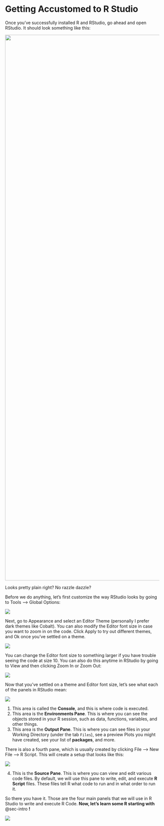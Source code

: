 # Getting Accustomed to R Studio {#sec-started}

Once you've successfully installed R and RStudio, go ahead and open RStudio. It should look something like this:

![](/Images/rblank.png){width="1777"}

Looks pretty plain right? No razzle dazzle?

Before we do anything, let's first customize the way RStudio looks by going to Tools --\> Global Options:

![](/Images/roptions.png)

Next, go to Appearance and select an Editor Theme (personally I prefer dark themes like Cobalt). You can also modify the Editor font size in case you want to zoom in on the code. Click Apply to try out different themes, and Ok once you've settled on a theme.

![](/Images/rappearance.png)

You can change the Editor font size to something larger if you have trouble seeing the code at size 10. You can also do this anytime in RStudio by going to View and then clicking Zoom In or Zoom Out:

![](/Images/rzoom.png)

Now that you've settled on a theme and Editor font size, let's see what each of the panels in RStudio mean:

![](/Images/rstudiopanels.png)

1.  This area is called the **Console**, and this is where code is executed.
2.  This area is the **Environments Pane**. This is where you can see the objects stored in your R session, such as data, functions, variables, and other things.
3.  This area is the **Output Pane**. This is where you can see files in your Working Directory (under the tab `Files`), see a preview Plots you might have created, see your list of **packages**, and more.

There is also a fourth pane, which is usually created by clicking File --\> New File --\> R Script. This will create a setup that looks like this:

![](/Images/rsourcepane.png)

4.  This is the **Source Pane**. This is where you can view and edit various code files. By default, we will use this pane to write, edit, and execute **R Script** files. These files tell R what code to run and in what order to run it.

So there you have it. Those are the four main panels that we will use in R Studio to write and execute R Code. **Now, let's learn some R starting with** @sec-intro **!**

![](/Images/rmeme1.jpg)
